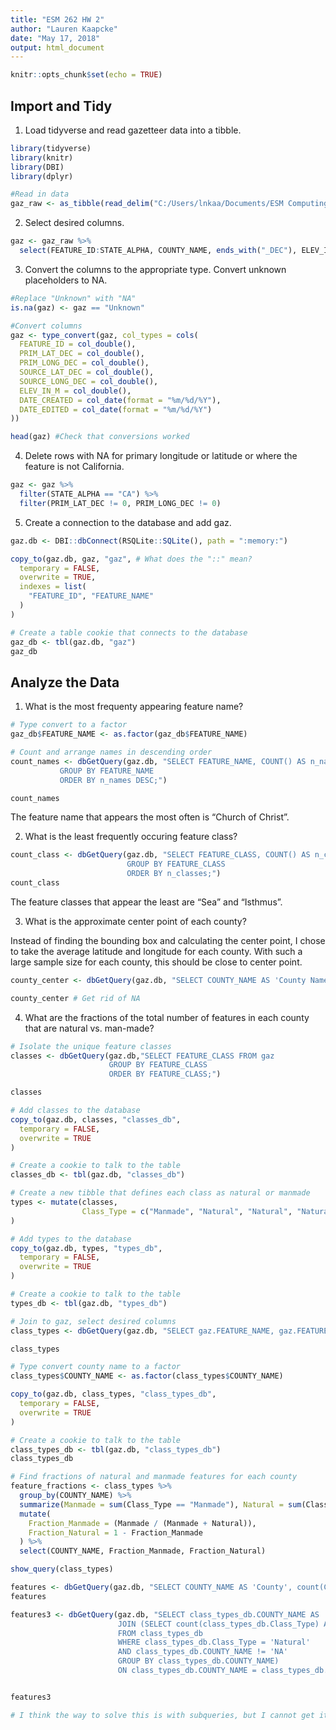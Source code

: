 ```yaml
---
title: "ESM 262 HW 2"
author: "Lauren Kaapcke"
date: "May 17, 2018"
output: html_document
---
```


```r
knitr::opts_chunk$set(echo = TRUE)
```

## Import and Tidy

1. Load tidyverse and read gazetteer data into a tibble. 

```r

library(tidyverse)
library(knitr)
library(DBI)
library(dplyr)

#Read in data
gaz_raw <- as_tibble(read_delim("C:/Users/lnkaa/Documents/ESM Computing/CA_Features_20180401.txt", delim = "|", col_names = T, col_types = cols(.default = col_character())))

```

2. Select desired columns.

```r

gaz <- gaz_raw %>% 
  select(FEATURE_ID:STATE_ALPHA, COUNTY_NAME, ends_with("_DEC"), ELEV_IN_M, MAP_NAME:DATE_EDITED)

```

3. Convert the columns to the appropriate type. Convert unknown placeholders to NA. 

```r

#Replace "Unknown" with "NA"
is.na(gaz) <- gaz == "Unknown"

#Convert columns
gaz <- type_convert(gaz, col_types = cols( 
  FEATURE_ID = col_double(),
  PRIM_LAT_DEC = col_double(),
  PRIM_LONG_DEC = col_double(),
  SOURCE_LAT_DEC = col_double(),
  SOURCE_LONG_DEC = col_double(),
  ELEV_IN_M = col_double(),
  DATE_CREATED = col_date(format = "%m/%d/%Y"),
  DATE_EDITED = col_date(format = "%m/%d/%Y")
))

head(gaz) #Check that conversions worked

```

4. Delete rows with NA for primary longitude or latitude or where the feature is not California.

```r

gaz <- gaz %>%
  filter(STATE_ALPHA == "CA") %>% 
  filter(PRIM_LAT_DEC != 0, PRIM_LONG_DEC != 0)

```


5. Create a connection to the database and add gaz.

```r

gaz.db <- DBI::dbConnect(RSQLite::SQLite(), path = ":memory:")

copy_to(gaz.db, gaz, "gaz", # What does the "::" mean?
  temporary = FALSE, 
  overwrite = TRUE,
  indexes = list(
    "FEATURE_ID", "FEATURE_NAME" 
  )
)

# Create a table cookie that connects to the database
gaz_db <- tbl(gaz.db, "gaz")
gaz_db

```

## Analyze the Data

1. What is the most frequenty appearing feature name?

```r

# Type convert to a factor
gaz_db$FEATURE_NAME <- as.factor(gaz_db$FEATURE_NAME)

# Count and arrange names in descending order
count_names <- dbGetQuery(gaz.db, "SELECT FEATURE_NAME, COUNT() AS n_names FROM gaz
           GROUP BY FEATURE_NAME
           ORDER BY n_names DESC;")

count_names

```

The feature name that appears the most often is "Church of Christ".

2. What is the least frequently occuring feature class?

```r

count_class <- dbGetQuery(gaz.db, "SELECT FEATURE_CLASS, COUNT() AS n_classes FROM gaz
                          GROUP BY FEATURE_CLASS
                          ORDER BY n_classes;")
count_class

```

The feature classes that appear the least are "Sea" and "Isthmus".

3. What is the approximate center point of each county?

Instead of finding the bounding box and calculating the center point, I chose to take the average latitude and longitude for each county. With such a large sample size for each county, this should be close to center point.

```r

county_center <- dbGetQuery(gaz.db, "SELECT COUNTY_NAME AS 'County Name', AVG(PRIM_LAT_DEC) AS 'Center Latitude', AVG(PRIM_LONG_DEC) AS 'Center Longitude' FROM gaz GROUP BY COUNTY_NAME;")

county_center # Get rid of NA

```

4. What are the fractions of the total number of features in each county that are natural vs. man-made?

```r

# Isolate the unique feature classes
classes <- dbGetQuery(gaz.db,"SELECT FEATURE_CLASS FROM gaz
                      GROUP BY FEATURE_CLASS
                      ORDER BY FEATURE_CLASS;")

classes

# Add classes to the database
copy_to(gaz.db, classes, "classes_db",
  temporary = FALSE, 
  overwrite = TRUE
)

# Create a cookie to talk to the table
classes_db <- tbl(gaz.db, "classes_db")

# Create a new tibble that defines each class as natural or manmade
types <- mutate(classes,
                Class_Type = c("Manmade", "Natural", "Natural", "Natural", "Natural", "Natural", "Natural", "Natural", "Natural", "Natural", "Manmade", "Manmade", "Manmade", "Natural", "Manmade", "Manmade", "Natural", "Manmade", "Manmade", "Natural", "Natural", "Manmade", "Manmade", "Natural", "Natural", "Natural", "Natural", "Natural", "Natural", "Manmade", "Manmade", "Natural", "Natural", "Natural", "Natural", "Natural", "Manmade", "Manmade", "Manmade", "Manmade", "Manmade", "Natural", "Natural", "Manmade", "Manmade", "Natural", "Natural", "Manmade", "Manmade", "Natural", "Manmade", "Natural", "Natural", "Natural", "Natural", "Natural", "Natural", "Manmade", "Manmade", "Manmade", "Natural", "Manmade", "Natural")
)

# Add types to the database
copy_to(gaz.db, types, "types_db",
  temporary = FALSE, 
  overwrite = TRUE
)

# Create a cookie to talk to the table
types_db <- tbl(gaz.db, "types_db")

# Join to gaz, select desired columns
class_types <- dbGetQuery(gaz.db, "SELECT gaz.FEATURE_NAME, gaz.FEATURE_CLASS, gaz.COUNTY_NAME, types_db.Class_Type FROM gaz JOIN types_db ON gaz.FEATURE_CLASS = types_db.FEATURE_CLASS;")

class_types

# Type convert county name to a factor
class_types$COUNTY_NAME <- as.factor(class_types$COUNTY_NAME)

copy_to(gaz.db, class_types, "class_types_db",
  temporary = FALSE, 
  overwrite = TRUE
)

# Create a cookie to talk to the table
class_types_db <- tbl(gaz.db, "class_types_db")
class_types_db

# Find fractions of natural and manmade features for each county
feature_fractions <- class_types %>%
  group_by(COUNTY_NAME) %>% 
  summarize(Manmade = sum(Class_Type == "Manmade"), Natural = sum(Class_Type == "Natural")) %>% 
  mutate(
    Fraction_Manmade = (Manmade / (Manmade + Natural)),
    Fraction_Natural = 1 - Fraction_Manmade
  ) %>% 
  select(COUNTY_NAME, Fraction_Manmade, Fraction_Natural)

show_query(class_types)

features <- dbGetQuery(gaz.db, "SELECT COUNTY_NAME AS 'County', count(Class_Type) AS 'Manmade' FROM class_types_db WHERE Class_Type = 'Manmade' AND COUNTY_NAME != 'NA' GROUP BY COUNTY_NAME;")
features

features3 <- dbGetQuery(gaz.db, "SELECT class_types_db.COUNTY_NAME AS 'County', count(class_types_db.Class_Type) AS 'Manmade' FROM class_types_db WHERE class_types_db.Class_Type = 'Manmade' AND class_types_db.COUNTY_NAME != 'NA' GROUP BY class_types_db.COUNTY_NAME
                        JOIN (SELECT count(class_types_db.Class_Type) AS 'Natural' 
                        FROM class_types_db 
                        WHERE class_types_db.Class_Type = 'Natural' 
                        AND class_types_db.COUNTY_NAME != 'NA' 
                        GROUP BY class_types_db.COUNTY_NAME)
                        ON class_types_db.COUNTY_NAME = class_types_db.COUNTY_NAME;")


features3

# I think the way to solve this is with subqueries, but I cannot get it to work.

```



